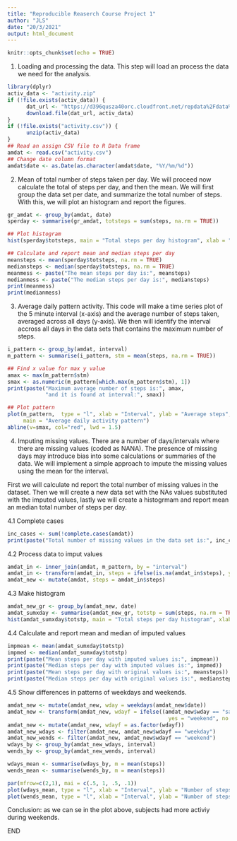 ---
title: "Reproducible Reaserch Course Project 1"
author: "JLS"
date: "20/3/2021"
output: html_document
---

```{r setup, include=FALSE}
knitr::opts_chunk$set(echo = TRUE)
```
1. Loading and processing the data. This step will load an process the data we need for the analysis.
```{r}
library(dplyr)
activ_data <- "activity.zip"
if (!file.exists(activ_data)) {
      dat_url <- "https://d396qusza40orc.cloudfront.net/repdata%2Fdata%2Factivity.zip"
      download.file(dat_url, activ_data)
}
if (!file.exists("activity.csv")) {
      unzip(activ_data)
}
## Read an assign CSV file to R Data frame
amdat <- read.csv("activity.csv")
## Change date column format
amdat$date <- as.Date(as.character(amdat$date, "%Y/%m/%d"))
```
2. Mean of total number of steps taken per day. We will proceed now calculate the total of steps per day, and then the mean.
We will first group the data set per date, and summarize the total number of steps. With this, we will plot an histogram and report the figures.
```{r}
gr_amdat <- group_by(amdat, date)
sperday <- summarise(gr_amdat, totsteps = sum(steps, na.rm = TRUE))

## Plot histogram
hist(sperday$totsteps, main = "Total steps per day histogram", xlab = "Steps per day")

## Calculate and report mean and median steps per day
meansteps <- mean(sperday$totsteps, na.rm = TRUE)
mediansteps <- median(sperday$totsteps, na.rm = TRUE)
meanmess <- paste("The mean steps per day is:", meansteps)
medianmess <- paste("The median steps per day is:", mediansteps)
print(meanmess)
print(medianmess)
```
3. Average daily pattern activity. This code will make a time series plot of the 5 minute interval (x-axis) and the average number of steps taken, averaged across all days (y-axis). We then will identify the interval accross all days in the data sets that contains the maximum number of steps.
```{r}
i_pattern <- group_by(amdat, interval)
m_pattern <- summarise(i_pattern, stm = mean(steps, na.rm = TRUE))

## Find x value for max y value
amax <- max(m_pattern$stm)
smax <- as.numeric(m_pattern[which.max(m_pattern$stm), 1])
print(paste("Maximum average number of steps is:", amax, 
            "and it is found at interval:", smax))

## Plot pattern
plot(m_pattern,  type = "l", xlab = "Interval", ylab = "Average steps", 
     main = "Average daily activity pattern")
abline(v=smax, col="red", lwd = 1.5)
```
4. Imputing missing values. There are a number of days/intervals where there are missing values (coded as NA\color{red}{\verb|NA|}NA). The presence of missing days may introduce bias into some calculations or summaries of the data. We will implement a simple approach to impute the missing values using the mean for the interval.

First we will calculate nd report the total number of missing values in the dataset. Then we will create a new data set with the NAs values substituted with the imputed values, lastly we will create a histogrmam and report mean an median total number of steps per day.

4.1 Complete cases
```{r}
inc_cases <- sum(!complete.cases(amdat))
print(paste("Total number of missing values in the data set is:", inc_cases))
```
4.2 Process data to imput values
```{r}
amdat_in <- inner_join(amdat, m_pattern, by = "interval")
amdat_in <- transform(amdat_in, steps = ifelse(is.na(amdat_in$steps), yes = amdat_in$stm, no = amdat_in$steps))
amdat_new <- mutate(amdat, steps = amdat_in$steps)
```
4.3 Make histogram
```{r}
amdat_new_gr <- group_by(amdat_new, date)
amdat_sumxday <- summarise(amdat_new_gr, totstp = sum(steps, na.rm = TRUE))
hist(amdat_sumxday$totstp, main = "Total steps per day histogram", xlab = "Steps per day")
```
4.4 Calculate and report mean and median of imputed values
```{r}
impmean <- mean(amdat_sumxday$totstp)
impmed <- median(amdat_sumxday$totstp)
print(paste("Mean steps per day with imputed values is:", impmean))
print(paste("Median steps per day with imputed values is:", impmed))
print(paste("Mean steps per day with original values is:", meansteps))
print(paste("Median steps per day with original values is:", mediansteps))
```
4.5 Show differences in patterns of weekdays and weekends.
```{r}
amdat_new <- mutate(amdat_new, wday = weekdays(amdat_new$date))
amdat_new <- transform(amdat_new, wdayf = ifelse((amdat_new$wday == "sábado" | amdat_new$wday == "domingo"), 
                                                   yes = "weekend", no = "weekday"))
amdat_new <- mutate(amdat_new, wdayf = as.factor(wdayf))
amdat_new_wdays <- filter(amdat_new, amdat_new$wdayf == "weekday")
amdat_new_wends <- filter(amdat_new, amdat_new$wdayf == "weekend")
wdays_by <- group_by(amdat_new_wdays, interval)
wends_by <- group_by(amdat_new_wends, interval)

wdays_mean <- summarise(wdays_by, m = mean(steps))
wends_mean <- summarise(wends_by, m = mean(steps))

par(mfrow=c(2,1), mai = c(.5, 1, .5, .1))
plot(wdays_mean, type = "l", xlab = "Interval", ylab = "Number of steps", main = "weekdays")
plot(wends_mean, type = "l", xlab = "Interval", ylab = "Number of steps", main = "weekends")
```

Conclusion: as we can se in the plot above, subjects had more activiy during weekends.

END